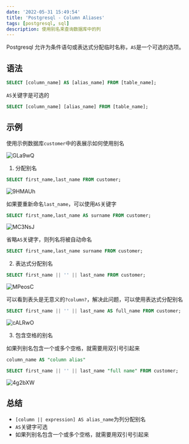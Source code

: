 ```yaml
---
date: '2022-05-31 15:49:54'
title: 'Postgresql - Column Aliases'
tags: [postgresql, sql]
description: 使用别名来查询数据库中的列
---
```


Postgresql 允许为条件语句或表达式分配临时名称，`AS`是一个可选的选项。

## 语法

```sql
SELECT [column_name] AS [alias_name] FROM [table_name];
```

`AS`关键字是可选的

```sql
SELECT [column_name] [alias_name] FROM [table_name];
```

## 示例

使用示例数据库`customer`中的表展示如何使用别名

![GLa9wQ](https://cdn.jsdelivr.net/gh/manonicu/pics@master/uPic/GLa9wQ.jpg)

1. 分配别名

```sql
SELECT first_name,last_name FROM customer;
```

![9HMAUh](https://cdn.jsdelivr.net/gh/manonicu/pics@master/uPic/9HMAUh.jpg)

如果要重新命名`last_name`，可以使用`AS`关键字

```sql
SELECT first_name,last_name AS surname FROM customer;
```

![MC3NsJ](https://cdn.jsdelivr.net/gh/manonicu/pics@master/uPic/MC3NsJ.jpg)

省略`AS`关键字，则列名将被自动命名

```sql
SELECT first_name,last_name surname FROM customer;
```

2. 表达式分配别名

```sql
SELECT first_name || '' || last_name FROM customer;
```

![MPeosC](https://cdn.jsdelivr.net/gh/manonicu/pics@master/uPic/MPeosC.jpg)

可以看到表头是无意义的`?column?`，解决此问题，可以使用表达式分配别名

```sql
SELECT first_name || '' || last_name AS full_name FROM customer;
```
![cALRwO](https://cdn.jsdelivr.net/gh/manonicu/pics@master/uPic/cALRwO.jpg)

3. 包含空格的别名

如果列别名包含一个或多个空格，就需要用双引号引起来

```sql
column_name AS "column alias"
```

```sql
SELECT first_name || '' || last_name "full name" FROM customer;
```
![4g2bXW](https://cdn.jsdelivr.net/gh/manonicu/pics@master/uPic/4g2bXW.jpg)

## 总结

- `[column || expression] AS alias_name`为列分配别名
- `AS`关键字可选
- 如果列别名包含一个或多个空格，就需要用双引号引起来
